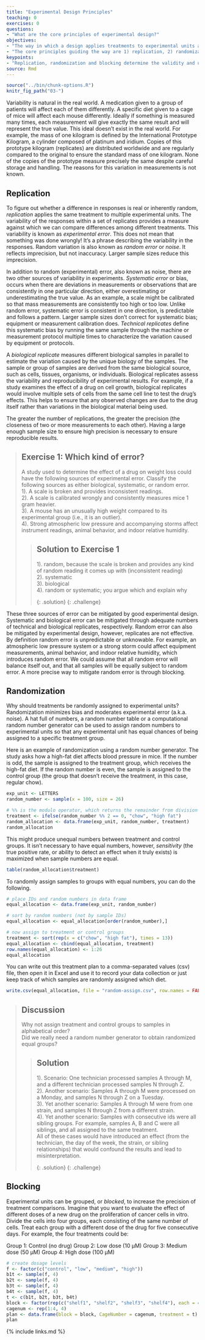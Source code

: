 ```yaml
---
title: "Experimental Design Principles"
teaching: 0
exercises: 0
questions:
- "What are the core principles of experimental design?"
objectives:
- "The way in which a design applies treatments to experimental units and measures the responses will determine 1) what questions can be answered and 2) with what precision relationships can be described."
- "The core principles guiding the way are 1) replication, 2) randomization and 3) blocking."
keypoints:
- "Replication, randomization and blocking determine the validity and usefulness of an experiment."
source: Rmd
---
```


```r
source("../bin/chunk-options.R")
knitr_fig_path("03-")
```

Variability is natural in the real world. A medication given to a group of 
patients will affect each of them differently. A specific diet given to a cage
of mice will affect each mouse differently. Ideally if something is measured 
many times, each measurement will give exactly the same result and will 
represent the true value. This ideal doesn't exist in the real world. For 
example, the mass of one kilogram is defined by the International Prototype 
Kilogram, a cylinder composed of platinum and iridium. Copies of this prototype kilogram (replicates) are distributed worldwide and are regularly compared to 
the original to ensure the standard mass of one kilogram. None of the copies of 
the prototype measure precisely the same despite careful storage and handling. 
The reasons for this variation in measurements is not known.

## Replication
To figure out whether a difference in responses is real or inherently random, *replication* applies the same treatment to multiple experimental units. The
variability of the responses within a set of replicates provides a measure 
against which we can compare differences among different treatments. This 
variability is known as *experimental error*. This does not mean that something 
was done wrongly! It's a phrase describing the variability in the responses. 
Random variation is also known as *random error* or *noise*.  It reflects 
imprecision, but not inaccuracy. Larger sample sizes reduce this imprecision.

In addition to random (experimental) error, also known as noise, there are two
other sources of variability in experiments. *Systematic error* or bias, occurs 
when there are deviations in measurements or observations that are consistently 
in one particular direction, either overestimating or underestimating the true 
value. As an example, a scale might be calibrated so that mass measurements 
are consistently too high or too low. Unlike random error, systematic error is
consistent in one direction, is predictable and follows a pattern. Larger sample 
sizes don’t correct for systematic bias; equipment or measurement calibration 
does. *Technical replicates* define this systematic bias by running the same 
sample through the machine or measurement protocol multiple times to 
characterize the variation caused by equipment or protocols.

A *biological replicate* measures different biological samples in parallel to 
estimate the variation caused by the unique biology of the samples. The sample 
or group of samples are derived from the same biological source, such as cells, 
tissues, organisms, or individuals. Biological replicates assess the variability 
and reproducibility of experimental results. For example, if a study examines 
the effect of a drug on cell growth, biological replicates would involve 
multiple sets of cells from the same cell line to test the drug's effects. This 
helps to ensure that any observed changes are due to the drug itself rather than variations in the biological material being used. 

The greater the number of replications, the greater the precision (the closeness 
of two or more measurements to each other).  Having a large enough sample size 
to ensure high precision is necessary to ensure reproducible results.    

> ## Exercise 1: Which kind of error?
> A study used to determine the effect of a drug on weight loss 
> could have the following sources of experimental error. 
> Classify the following sources as either biological, 
> systematic, or random error.  
> 1). A scale is broken and provides inconsistent readings.  
> 2). A scale is calibrated wrongly and consistently measures mice 1 gram heavier.   
> 3). A mouse has an unusually high weight compared to its experimental group (i.e., it is an outlier).  
> 4). Strong atmospheric low pressure and accompanying storms affect instrument readings, animal behavior, and indoor relative humidity.  
>
> >
> > ## Solution to Exercise 1
> > 
> > 1). random, because the scale is broken and provides any kind of random reading it comes up with (inconsistent reading)  
> > 2). systematic  
> > 3). biological  
> > 4). random or systematic; you argue which and explain why
> > 
> {: .solution}
{: .challenge}

These three sources of error can be mitigated by good experimental design. 
Systematic and biological error can be mitigated through adequate numbers of 
technical and biological replicates, respectively. Random error can also be 
mitigated by experimental design, however, replicates are not effective. By 
definition random error is unpredictable or unknowable. For example, an 
atmospheric low pressure system or a strong storm could affect equipment 
measurements, animal behavior, and indoor relative humidity, which introduces 
random error. We could assume that all random error will balance itself out, and 
that all samples will be equally subject to random error. A more precise way to 
mitigate random error is through blocking. 

## Randomization

Why should treatments be randomly assigned to experimental units? Randomization
minimizes bias and moderates experimental error (a.k.a. noise). A hat full of 
numbers, a random number table or a computational random number generator can be 
used to assign random numbers to experimental units so that any experimental 
unit has equal chances of being assigned to a specific treatment group. 

Here is an example of randomization using a random number generator. The study
asks how a high-fat diet affects blood pressure in mice. If the number is odd, 
the sample is assigned to the treatment group, which receives the high-fat diet.
If the random number is even, the sample is assigned to the control group (the 
group that doesn't receive the treatment, in this case, regular chow). 

```r
exp_unit <- LETTERS
random_number <- sample(x = 100, size = 26)

# %% is the modulo operator, which returns the remainder from division
treatment <- ifelse(random_number %% 2 == 0, "chow", "high fat")
random_allocation <- data.frame(exp_unit, random_number, treatment)
random_allocation
```

This might produce unequal numbers between treatment and control groups. It 
isn’t necessary to have equal numbers, however, *sensitivity* (the true positive 
rate, or ability to detect an effect when it truly exists) is maximized when 
sample numbers are equal.

```r
table(random_allocation$treatment)
```

To randomly assign samples to groups with equal numbers, you can do the 
following.

```r

# place IDs and random numbers in data frame
equal_allocation <- data.frame(exp_unit, random_number)

# sort by random numbers (not by sample IDs)
equal_allocation <- equal_allocation[order(random_number),]

# now assign to treatment or control groups
treatment <- sort(rep(x = c("chow", "high fat"), times = 13))
equal_allocation <- cbind(equal_allocation, treatment)
row.names(equal_allocation) <- 1:26
equal_allocation
```

You can write out this treatment plan to a comma-separated values (csv) file,
then open it in Excel and use it to record your data collection or just keep
track of which samples are randomly assigned which diet.

```r
write.csv(equal_allocation, file = "random-assign.csv", row.names = FALSE)
```
> ## Discussion
> Why not assign treatment and control groups to samples in alphabetical order?  
> Did we really need a random number generator to obtain randomized equal groups?
>
> >
> > ## Solution 
> > 
> > 1). Scenario: One technician processed samples A through M, and a different 
> > technician processed samples N through Z.  
> > 2). Another scenario: Samples A through M were processed on a Monday, and 
> > samples N through Z on a Tuesday.  
> > 3). Yet another scenario: Samples A through M were from one strain, and 
> > samples N through Z from a different strain.    
> > 4). Yet another scenario: Samples with consecutive ids were all sibling 
> > groups. For example, samples A, B and C were all siblings, and all assigned 
> > to the same treatment.  
> > All of these cases would have introduced an effect (from the technician, the 
> > day of the week, the strain, or sibling relationships) that would confound 
> > the results and lead to misinterpretation.
> > 
> {: .solution}
{: .challenge}

## Blocking
Experimental units can be grouped, or *blocked*, to increase the precision of
treatment comparisons. Imagine that you want to evaluate the effect of different 
doses of a new drug on the proliferation of cancer cells in vitro. Divide the 
cells into four groups, each consisting of the same number of cells. Treat each 
group with a different dose of the drug for five consecutive days. For example, 
the four treatments could be:

Group 1: Control (no drug)
Group 2: Low dose (10 μM)
Group 3: Medium dose (50 μM)
Group 4: High dose (100 μM)

```r

# create dosage levels
f <- factor(c("control", "low", "medium", "high"))
b1t <- sample(f, 4)
b2t <- sample(f, 4)
b3t <- sample(f, 4)
b4t <- sample(f, 4)
t <- c(b1t, b2t, b3t, b4t)
block <- factor(rep(c("shelf1", "shelf2", "shelf3", "shelf4"), each = 4))
cagenum <- rep(1:4, 4)
plan <- data.frame(block = block, CageNumber = cagenum, treatment = t)
plan

```
{% include links.md %}